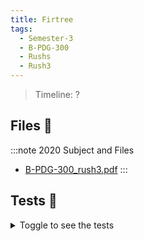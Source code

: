 ```yaml
---
title: Firtree
tags:
  - Semester-3
  - B-PDG-300
  - Rushs
  - Rush3
---
```

> Timeline: ?


## Files 📂

:::note 2020 Subject and Files
- [B-PDG-300_rush3.pdf](https://github.com/Studio-17/Epitech-Subjects/raw/main/Semester-3/B-PDG-300/Rushs/Rush3/B-PDG-300_rush3.pdf)
:::

## Tests 🤖
<details>
  <summary>Toggle to see the tests</summary>
  <div>
Yo
  </div>
</details>
